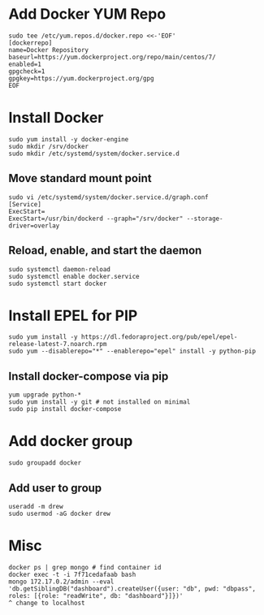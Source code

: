 
=Add Docker YUM Repo=
<syntaxhighlight>
sudo tee /etc/yum.repos.d/docker.repo <<-'EOF'
[dockerrepo]
name=Docker Repository
baseurl=https://yum.dockerproject.org/repo/main/centos/7/
enabled=1
gpgcheck=1
gpgkey=https://yum.dockerproject.org/gpg
EOF
</syntaxhighlight>

=Install Docker=
<syntaxhighlight>
sudo yum install -y docker-engine
sudo mkdir /srv/docker
sudo mkdir /etc/systemd/system/docker.service.d
</syntaxhighlight>

==Move standard mount point==
<syntaxhighlight>
sudo vi /etc/systemd/system/docker.service.d/graph.conf
[Service]
ExecStart=
ExecStart=/usr/bin/dockerd --graph="/srv/docker" --storage-driver=overlay
</syntaxhighlight>

==Reload, enable, and start the daemon==
<syntaxhighlight>
sudo systemctl daemon-reload
sudo systemctl enable docker.service
sudo systemctl start docker
</syntaxhighlight>

=Install EPEL for PIP=
<syntaxhighlight>
sudo yum install -y https://dl.fedoraproject.org/pub/epel/epel-release-latest-7.noarch.rpm
sudo yum --disablerepo="*" --enablerepo="epel" install -y python-pip
</syntaxhighlight>

==Install docker-compose via pip==
<syntaxhighlight>
yum upgrade python-*
sudo yum install -y git # not installed on minimal
sudo pip install docker-compose
</syntaxhighlight>

=Add docker group=
<syntaxhighlight>
sudo groupadd docker
</syntaxhighlight>

==Add user to group==
<syntaxhighlight>
useradd -m drew
sudo usermod -aG docker drew
</syntaxhighlight>

=Misc=
<syntaxhighlight>
docker ps | grep mongo # find container id
docker exec -t -i 7f71cedafaab bash
mongo 172.17.0.2/admin --eval 'db.getSiblingDB("dashboard").createUser({user: "db", pwd: "dbpass", roles: [{role: "readWrite", db: "dashboard"}]})'
^ change to localhost
</syntaxhighlight>